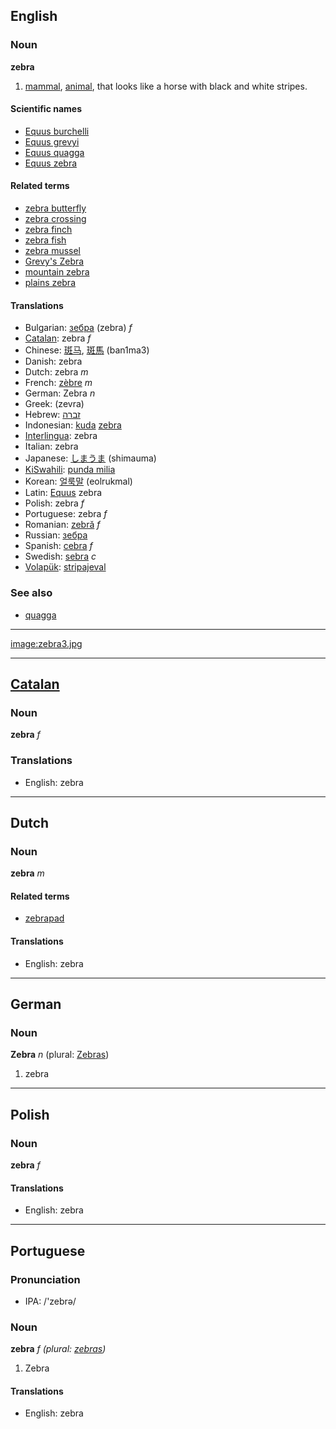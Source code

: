 == English ==
=== Noun ===
'''zebra'''

#[[mammal]], [[animal]], that looks like a horse with black and white stripes.

==== Scientific names ====
*[[Equus burchelli]]
*[[Equus grevyi]]
*[[Equus quagga]]
*[[Equus zebra]]

==== Related terms ====
*[[zebra butterfly]]
*[[zebra crossing]]
*[[zebra finch]]
*[[zebra fish]]
*[[zebra mussel]]
*[[Grevy's Zebra]]
*[[mountain zebra]]
*[[plains zebra]]

==== Translations ====
*Bulgarian: [[зебра]] (zebra) ''f''
*[[Catalan]]: zebra ''f''
*Chinese: [[斑马]], [[斑馬]] (ban1ma3)
*Danish: zebra
*Dutch: zebra ''m''
*French: [[zèbre]] ''m''
*German: Zebra ''n'' 
*Greek: (zevra)
*Hebrew: [[זברה]]
*Indonesian: [[kuda]] [[zebra]]
*[[Interlingua]]: zebra
*Italian: zebra
*Japanese: [[しまうま]] (shimauma)
*[[KiSwahili]]: [[punda milia]]
*Korean: [[얼룩말]] (eolrukmal)
*Latin: [[Equus]] zebra
*Polish: zebra ''f''
*Portuguese: zebra ''f''
*Romanian: [[zebră]] ''f''
*Russian: [[зебра]]
*Spanish: [[cebra]] ''f''
*Swedish: [[sebra]] ''c''
*[[Volapük]]: [[stripajeval]]

===See also===
*[[quagga]]

----
[[image:zebra3.jpg]]

----

==[[Catalan]]==
===Noun===
'''zebra''' ''f''

===Translations===
*English: zebra

----

==Dutch==
===Noun===
'''zebra''' ''m''

====Related terms====
*[[zebrapad]]

====Translations====
*English: zebra

----

==German==
===Noun===
'''Zebra''' ''n'' (plural: [[Zebras]])

#zebra

----

==Polish==
===Noun===

'''zebra''' ''f''

====Translations====
*English: zebra

----

==Portuguese==
===Pronunciation===
*IPA: /'zebrə/

===Noun===
'''zebra''' ''f (plural: [[zebras]])''

#Zebra

====Translations====
*English: zebra